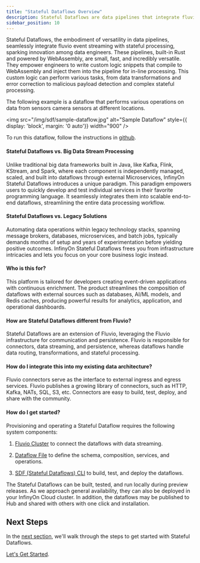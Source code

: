 ```yaml
---
title: "Stateful Dataflows Overview"
description: Stateful Dataflows are data pipelines that integrate fluvio event streaming with stateful processing to automate real-time data analytics at scale.
sidebar_position: 10
---
```


Stateful Dataflows, the embodiment of versatility in data pipelines, seamlessly integrate fluvio event streaming with stateful processing, sparking innovation among data engineers. These pipelines, built-in Rust and powered by WebAssembly, are small, fast, and incredibly versatile. They empower engineers to write custom logic snippets that compile to WebAssembly and inject them into the pipeline for in-line processing. This custom logic can perform various tasks, from data transformations and error correction to malicious payload detection and complex stateful processing.

The following example is a dataflow that performs various operations on data from sensors camera sensors at different locations.

<img src="/img/sdf/sample-dataflow.jpg" alt="Sample Dataflow" style={{ display: 'block', margin: '0 auto'}} width="900" />

To run this dataflow, follow the instructions in <a href="https://github.com/infinyon/stateful-dataflows-examples/tree/main/dataflows-inline/car-processing" target="_blank">github</a>.


#### Stateful Dataflows vs. Big Data Stream Processing

Unlike traditional big data frameworks built in Java, like Kafka, Flink, KStream, and Spark, where each component is independently managed, scaled, and built into dataflows through external Microservices, InfinyOn Stateful Dataflows introduces a unique paradigm. This paradigm empowers users to quickly develop and test individual services in their favorite programming language. It seamlessly integrates them into scalable end-to-end dataflows, streamlining the entire data processing workflow.


#### Stateful Dataflows vs. Legacy Solutions

Automating data operations within legacy technology stacks, spanning message brokers, databases, microservices, and batch jobs, typically demands months of setup and years of experimentation before yielding positive outcomes. InfinyOn Stateful Dataflows frees you from infrastructure intricacies and lets you focus on your core business logic instead.


#### Who is this for?

This platform is tailored for developers creating event-driven applications with continuous enrichment. The product streamlines the composition of dataflows with external sources such as databases, AI/ML models, and Redis caches, producing powerful results for analytics, application, and operational dashboards.


#### How are Stateful Dataflows different from Fluvio?

Stateful Dataflows are an extension of Fluvio, leveraging the Fluvio infrastructure for communication and persistence. Fluvio is responsible for connectors, data streaming, and persistence, whereas dataflows handle data routing, transformations, and stateful processing.


#### How do I integrate this into my existing data architecture?

Fluvio connectors serve as the interface to external ingress and egress services. Fluvio publishes a growing library of connectors, such as HTTP, Kafka, NATs, SQL, S3, etc. Connectors are easy to build, test, deploy, and share with the community.

#### How do I get started?

Provisioning and operating a Stateful Dataflow requires the following system components:

1. [Fluvio Cluster] to connect the dataflows with data streaming.

2. [Dataflow File] to define the schema, composition, services, and operations.

3. [SDF (Stateful Dataflows) CLI] to build, test, and deploy the dataflows.

The Stateful Dataflows can be built, tested, and run locally during preview releases. As we approach general availability, they can also be deployed in your InfinyOn Cloud cluster. In addition, the dataflows may be published to Hub and shared with others with one click and installation.


## Next Steps

In the [next section], we'll walk through the steps to get started with Stateful Dataflows.

[Let's Get Started].

[Dataflow File]: /sdf/dataflow-yaml
[Fluvio Cluster]: /sdf/getting-started#installing-fluvio--start-a-cluster
[SDF (Stateful Dataflows) CLI]: /sdf/
[next section]: /sdf/getting-started
[Let's Get Started]: /sdf/getting-started
